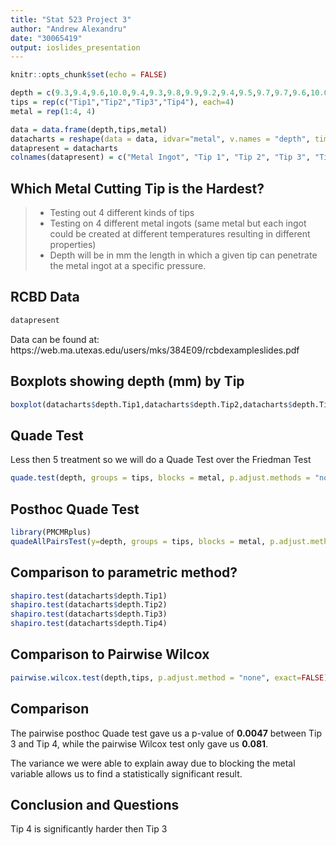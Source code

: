 ---
title: "Stat 523 Project 3"
author: "Andrew Alexandru"
date: "30065419"
output: ioslides_presentation
---

```{r setup, include=FALSE}
knitr::opts_chunk$set(echo = FALSE)

depth = c(9.3,9.4,9.6,10.0,9.4,9.3,9.8,9.9,9.2,9.4,9.5,9.7,9.7,9.6,10.0,10.2)
tips = rep(c("Tip1","Tip2","Tip3","Tip4"), each=4)
metal = rep(1:4, 4)

data = data.frame(depth,tips,metal)
datacharts = reshape(data = data, idvar="metal", v.names = "depth", timevar = "tips", direction = "wide")
datapresent = datacharts
colnames(datapresent) = c("Metal Ingot", "Tip 1", "Tip 2", "Tip 3", "Tip 4")
```

## Which Metal Cutting Tip is the Hardest?
> - Testing out 4 different kinds of tips
> - Testing on 4 different metal ingots (same metal but each ingot could be created at different temperatures resulting in different properties)
> - Depth will be in mm the length in which a given tip can penetrate the metal ingot at a specific pressure.

## RCBD Data
```{r}
datapresent
```
Data can be found at: https://web.ma.utexas.edu/users/mks/384E09/rcbdexampleslides.pdf

## Boxplots showing depth (mm) by Tip
```{r}
boxplot(datacharts$depth.Tip1,datacharts$depth.Tip2,datacharts$depth.Tip3,datacharts$depth.Tip4)
```

## Quade Test
Less then 5 treatment so we will do a Quade Test over the Friedman Test
```{r, echo=TRUE}
quade.test(depth, groups = tips, blocks = metal, p.adjust.methods = "none")
```

## Posthoc Quade Test
```{r, echo=TRUE, warning=FALSE}
library(PMCMRplus)
quadeAllPairsTest(y=depth, groups = tips, blocks = metal, p.adjust.method = "none")
```

## Comparison to parametric method?
```{r}
shapiro.test(datacharts$depth.Tip1)
shapiro.test(datacharts$depth.Tip2)
shapiro.test(datacharts$depth.Tip3)
shapiro.test(datacharts$depth.Tip4)
```

## Comparison to Pairwise Wilcox
```{r, echo=TRUE}
pairwise.wilcox.test(depth,tips, p.adjust.method = "none", exact=FALSE)
```

## Comparison
The pairwise posthoc Quade test gave us a p-value of **0.0047** between Tip 3 and Tip 4, while the pairwise Wilcox test only gave us **0.081**.

The variance we were able to explain away due to blocking the metal variable allows us to find a statistically significant result.

## Conclusion and Questions
Tip 4 is significantly harder then Tip 3

